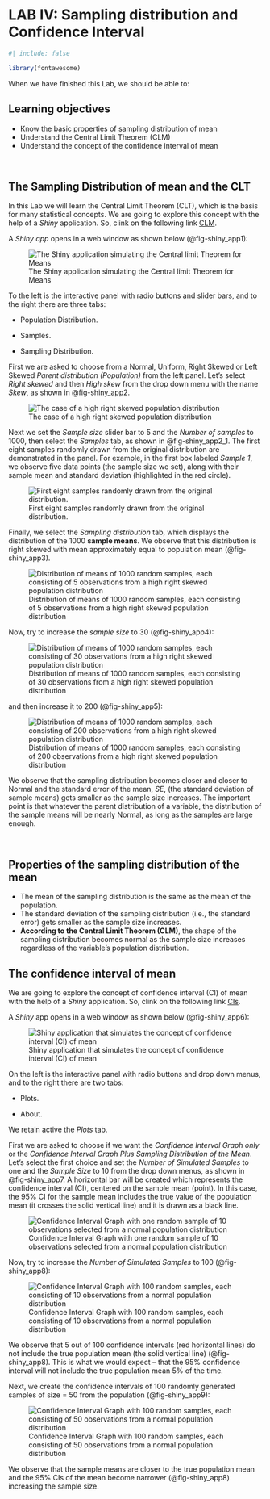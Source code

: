 # LAB IV: Sampling distribution and Confidence Interval {#sec-lab4}

```r
#| include: false

library(fontawesome)

```

When we have finished this Lab, we should be able to:

::: {.callout-caution icon="false"}
## Learning objectives

-   Know the basic properties of sampling distribution of mean
-   Understand the Central Limit Theorem (CLM)
-   Understand the concept of the confidence interval of mean
:::

 

## The Sampling Distribution of mean and the CLT

In this Lab we will learn the Central Limit Theorem (CLT), which is the basis for many statistical concepts. We are going to explore this concept with the help of a *Shiny* application. So, clink on the following link [CLM](https://gallery.shinyapps.io/CLT_mean/).

A *Shiny app* opens in a web window as shown below (@fig-shiny_app1):

![The Shiny application simulating the Central limit Theorem for Means](images/shiny_app1.png){#fig-shiny_app1}

To the left is the interactive panel with radio buttons and slider bars, and to the right there are three tabs:

-   Population Distribution.

-   Samples.

-   Sampling Distribution.

First we are asked to choose from a Normal, Uniform, Right Skewed or Left Skewed *Parent distribution (Population)* from the left panel. Let's select *Right skewed* and then *High skew* from the drop down menu with the name *Skew*, as shown in  @fig-shiny_app2.

![The case of a high right skewed population distribution](images/shiny_app2.png){#fig-shiny_app2}

Next we set the *Sample size* slider bar to 5 and the *Number of samples* to 1000, then select the *Samples* tab, as shown in  @fig-shiny_app2_1. 
The first eight samples randomly drawn from the original distribution are demonstrated in the panel. For example, in the first box labeled *Sample 1*, we observe five data points (the sample size we set), along with their sample mean and standard deviation (highlighted in the red circle).

![First eight samples randomly drawn from the original distribution.](images/shiny_app2_1.png){#fig-shiny_app2_1}


Finally, we select the *Sampling distribution* tab, which displays the distribution of the 1000 **sample means**. We observe that this distribution is right skewed with mean approximately equal to population mean (@fig-shiny_app3).

![Distribution of means of 1000 random samples, each consisting of 5 observations from a high right skewed population distribution](images/shiny_app3.png){#fig-shiny_app3}

Now, try to increase the *sample size* to 30 (@fig-shiny_app4):

![Distribution of means of 1000 random samples, each consisting of 30 observations from a high right skewed population distribution](images/shiny_app4.png){#fig-shiny_app4}

and then increase it to 200 (@fig-shiny_app5):

![Distribution of means of 1000 random samples, each consisting of 200 observations from a high right skewed population distribution](images/shiny_app5.png){#fig-shiny_app5}

We observe that the sampling distribution becomes closer and closer to Normal and the standard error of the mean, *SE*, (the standard deviation of sample means) gets smaller as the sample size increases. The important point is that whatever the parent distribution of a variable, the distribution of the sample means will be nearly Normal, as long as the samples are large enough.

 

::: {.callout-tip icon="false"}
## Properties of the sampling distribution of the mean

-   The mean of the sampling distribution is the same as the mean of the population.
-   The standard deviation of the sampling distribution (i.e., the standard error) gets smaller as the sample size increases.
-   **According to the Central Limit Theorem (CLM)**, the shape of the sampling distribution becomes normal as the sample size increases regardless of the variable's population distribution.
:::

## The confidence interval of mean

We are going to explore the concept of confidence interval (CI) of mean with the help of a *Shiny* application. So, clink on the following link [CIs](https://shiny.rit.albany.edu/stat/confidence/).

A *Shiny* app opens in a web window as shown below (@fig-shiny_app6):

![Shiny application that simulates the concept of confidence interval (CI) of mean](images/shiny_app6.png){#fig-shiny_app6}

On the left is the interactive panel with radio buttons and drop down menus, and to the right there are two tabs:

-   Plots.

-   About.

We retain active the *Plots* tab.

First we are asked to choose if we want the *Confidence Interval Graph only* or the *Confidence Interval Graph Plus Sampling Distribution of the Mean*. Let's select the first choice and set the *Number of Simulated Samples* to one and the *Sample Size* to 10 from the drop down menus, as shown in @fig-shiny_app7. A horizontal bar will be created which represents the confidence interval (CI), centered on the sample mean (point). In this case, the 95% CI for the sample mean includes the true value of the population mean (it crosses the solid vertical line) and it is drawn as a black line.

![Confidence Interval Graph with one random sample of 10 observations selected from a normal population distribution](images/shiny_app7.png){#fig-shiny_app7}

Now, try to increase the *Number of Simulated Samples* to 100 (@fig-shiny_app8):

![Confidence Interval Graph with 100 random samples, each consisting of 10 observations from a normal population distribution](images/shiny_app8.png){#fig-shiny_app8}

We observe that 5 out of 100 confidence intervals (red horizontal lines) do not include the true population mean (the solid vertical line) (@fig-shiny_app8). This is what we would expect -- that the 95% confidence interval will not include the true population mean 5% of the time.

Next, we create the confidence intervals of 100 randomly generated samples of size = 50 from the population (@fig-shiny_app9):

![Confidence Interval Graph with 100 random samples, each consisting of 50 observations from a normal population distribution](images/shiny_app9.png){#fig-shiny_app9}

We observe that the sample means are closer to the true population mean and the 95% CIs of the mean become narrower (@fig-shiny_app8) increasing the sample size.
